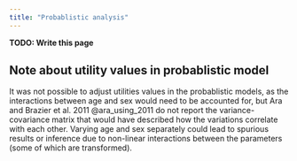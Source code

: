 ```yaml
---
title: "Probablistic analysis"
---
```


**TODO: Write this page**

## Note about utility values in probablistic model

It was not possible to adjust utilities values in the probablistic models, as the interactions between age and sex would need to be accounted for, but Ara and Brazier et al. 2011 @ara_using_2011 do not report the variance-covariance matrix that would have described how the variations correlate with each other. Varying age and sex separately could lead to spurious results or inference due to non-linear interactions between the parameters (some of which are transformed).